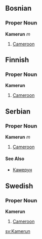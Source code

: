 ==Bosnian==
===Proper Noun===
'''Kamerun''' ''m''
#[[Cameroon]]

==Finnish==
===Proper Noun===
'''Kamerun'''
#[[Cameroon]]

==Serbian==
===Proper Noun===
'''Kamerun''' ''m''
#[[Cameroon]]
====See Also====
*[[Камерун]]

==Swedish==
===Proper Noun===
'''Kamerun'''
#[[Cameroon]]

[[sv:Kamerun]]